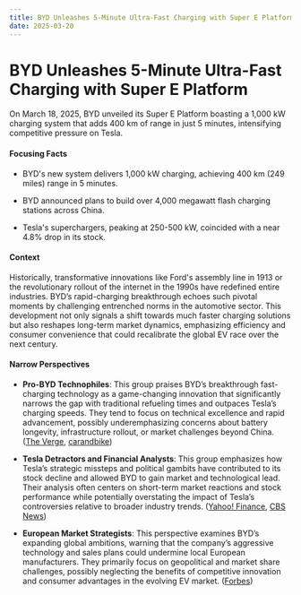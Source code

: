 ```yaml
---
title: BYD Unleashes 5-Minute Ultra-Fast Charging with Super E Platform
date: 2025-03-20
---
```


# BYD Unleashes 5-Minute Ultra-Fast Charging with Super E Platform

On March 18, 2025, BYD unveiled its Super E Platform boasting a 1,000 kW charging system that adds 400 km of range in just 5 minutes, intensifying competitive pressure on Tesla.

#### Focusing Facts

- BYD's new system delivers 1,000 kW charging, achieving 400 km (249 miles) range in 5 minutes.

- BYD announced plans to build over 4,000 megawatt flash charging stations across China.

- Tesla's superchargers, peaking at 250-500 kW, coincided with a near 4.8% drop in its stock.

#### Context

Historically, transformative innovations like Ford's assembly line in 1913 or the revolutionary rollout of the internet in the 1990s have redefined entire industries. BYD’s rapid-charging breakthrough echoes such pivotal moments by challenging entrenched norms in the automotive sector. This development not only signals a shift towards much faster charging solutions but also reshapes long-term market dynamics, emphasizing efficiency and consumer convenience that could recalibrate the global EV race over the next century.

#### Narrow Perspectives

- **Pro-BYD Technophiles**: This group praises BYD’s breakthrough fast-charging technology as a game-changing innovation that significantly narrows the gap with traditional refueling times and outpaces Tesla’s charging speeds. They tend to focus on technical excellence and rapid advancement, possibly underemphasizing concerns about battery longevity, infrastructure rollout, or market challenges beyond China. ([The Verge](https://www.theverge.com/news/631552/byd-1000kw-charging-ev-han-l-tang-l-battery), [carandbike](https://www.carandbike.com/news/new-byd-super-e-platform-supports-1000-kw-dc-fast-charging-adds-400-km-range-in-5-mins-3216435))

- **Tesla Detractors and Financial Analysts**: This group emphasizes how Tesla’s strategic missteps and political gambits have contributed to its stock decline and allowed BYD to gain market and technological lead. Their analysis often centers on short-term market reactions and stock performance while potentially overstating the impact of Tesla’s controversies relative to broader industry trends. ([Yahoo! Finance](https://finance.yahoo.com/news/tesla-short-sellers-land-16-150958020.html), [CBS News](https://www.cbsnews.com/news/byd-china-ev-maker-charge-five-minutes/))

- **European Market Strategists**: This perspective examines BYD’s expanding global ambitions, warning that the company’s aggressive technology and sales plans could undermine local European manufacturers. They primarily focus on geopolitical and market share challenges, possibly neglecting the benefits of competitive innovation and consumer advantages in the evolving EV market. ([Forbes](https://www.forbes.com/sites/neilwinton/2025/03/18/byd-sales-plans-technology-enhancements-spell-danger-for-europeans/))
